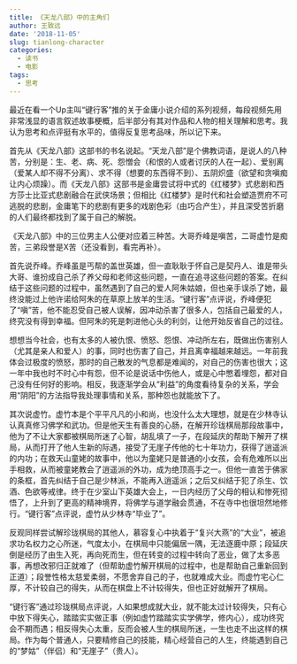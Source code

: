```yaml
---
title: 《天龙八部》中的主角们
author: 王致远
date: '2018-11-05'
slug: tianlong-character
categories:
  - 读书
  - 电影
tags:
  - 思考
---
```


最近在看一个Up主叫“键行客”推的关于金庸小说介绍的系列视频，每段视频先用非常浅显的语言叙述故事梗概，后半部分有其对作品和人物的相关理解和思考。我认为思考和点评挺有水平的，值得反复思考品味，所以记下来。

首先从《天龙八部》这部书的书名说起。“天龙八部”是个佛教词语，是说人的八种苦，分别是：生、老、病、死、怨憎会（和恨的人或者讨厌的人在一起）、爱别离（爱某人却不得不分离）、求不得（想要的东西得不到）、五阴炽盛（欲望和贪嗔痴让内心烦躁）。而《天龙八部》这部书是金庸尝试将中式的《红楼梦》式悲剧和西方莎士比亚式悲剧融合在武侠场景；但相比《红楼梦》是时代和社会塑造贾府不可逃脱的悲剧，金庸笔下的悲剧有更多的戏剧色彩（由巧合产生），并且深受苦折磨的人们最终都找到了属于自己的解脱。

《天龙八部》中的三位男主人公便对应着三种苦。大哥乔峰是嗔苦，二哥虚竹是痴苦，三弟段誉是X苦（还没看到，看完再补）。

首先说乔峰。乔峰虽是丐帮的盖世英雄，但一直耿耿于怀自己是契丹人、谁是带头大哥、谁扮成自己杀了养父母和老师这些问题，一直在追寻这些问题的答案。在纠结于这些问题的过程中，虽然遇到了自己的爱人阿朱姑娘，但也亲手误杀了她，最终没能过上他许诺给阿朱的在草原上放羊的生活。“键行客”点评说，乔峰便犯了“嗔”苦，他不能忍受自己被人误解，因冲动杀害了很多人，包括自己最爱的人，终究没有得到幸福。但阿朱的死是刺进他心头的利剑，让他开始反省自己的过往。

想想当今社会，也有太多的人被仇恨、愤怒、怨恨、冲动所左右，既做出伤害别人（尤其是亲人和爱人）的事，同时也伤害了自己，并且离幸福越来越远。一年前我体会过极度的愤怒，那时的自己散发的气息都是难闻的，对自己的伤害也很大；这一年中我也时不时心中有怨，但不论是说话中伤他人，或是心中憋着埋怨，都对自己没有任何好的影响。相反，我逐渐学会从“利益”的角度看待复杂的关系，学会用“阴阳”的方法指导我处理事情和关系，那种怨也就能放下了。

其次说虚竹。虚竹本是个平平凡凡的小和尚，也没什么太大理想，就是在少林寺认认真真修习佛学和武功。但是他天生有善良的心肠，在解开珍珑棋局那段故事中，他为了不让大家都被棋局所迷了心智，胡乱填了一子，在段延庆的帮助下解开了棋局，从而打开了他人生新的际遇，接受了无崖子传他的七十年功力，获得了逍遥派的内功；在救天山童姥的故事中，他以为童姥只是普通的小女孩，会有危难所以出手相救，从而被童姥教会了逍遥派的外功，成为绝顶高手之一。但他一直苦于佛家的条框，首先纠结于自己是少林派，不能再入逍遥派；之后又纠结于犯了杀生、饮酒、色欲等戒律。终于在少室山下英雄大会上，一日内经历了父母的相认和惨死彻悟了，上升到了更高的精神境界，将佛学与道学融会贯通，不在寺中也很坦然地修行。“键行客”点评说，虚竹从少林寺“毕业了”。

反观同样尝试解珍珑棋局的其他人，慕容复心中执着于“复兴大燕”的“大业”，被追求功名权力之心所迷，气度太小，在棋局中只能偏居一隅，无法逐鹿中原；段延庆倒是经历了由生入死，再向死而生，但在转变的过程中转向了恶业，做了太多恶事，再想改邪归正就难了（但帮助虚竹解开棋局的过程中，也是帮助自己重新回到正道）；段誉性格太慈爱柔弱，不愿舍弃自己的子，也就难成大业。而虚竹宅心仁厚，不计较自己的得失，从而在棋盘上不计较得失，但也正好就解开了棋局。

“键行客”通过珍珑棋局点评说，人如果想成就大业，就不能太过计较得失，只有心中放下得失心，踏踏实实做正事（例如虚竹踏踏实实学佛学，修内心），成功终究会不期而遇；相反得失心太重，反而会被人生的棋局所迷，一生也走不出这样的棋局。作为每个普通人，只要精修自己的技能，精心经营自己的人生，终能遇到自己的“梦姑”（伴侣）和“无崖子”（贵人）。